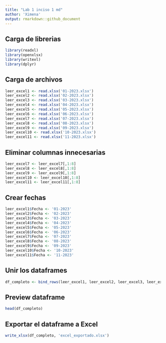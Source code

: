 ```yaml
---
title: "Lab 1 inciso 1 md"
author: 'Ximena'
output: rmarkdown::github_document
---
```


## Carga de librerias
```r
library(readxl)
library(openxlsx)
library(writexl)
library(dplyr)
```

## Carga de archivos
```r
leer_excel1 <- read.xlsx('01-2023.xlsx')
leer_excel2 <- read.xlsx('02-2023.xlsx')
leer_excel3 <- read.xlsx('03-2023.xlsx')
leer_excel4 <- read.xlsx('04-2023.xlsx')
leer_excel5 <- read.xlsx('05-2023.xlsx')
leer_excel6 <- read.xlsx('06-2023.xlsx')
leer_excel7 <- read.xlsx('07-2023.xlsx')
leer_excel8 <- read.xlsx('08-2023.xlsx')
leer_excel9 <- read.xlsx('09-2023.xlsx')
leer_excel10 <- read.xlsx('10-2023.xlsx')
leer_excel11 <- read.xlsx('11-2023.xlsx')

```

## Eliminar columnas innecesarias
```r
leer_excel7 <- leer_excel7[,1:8]
leer_excel8 <- leer_excel8[,1:8]
leer_excel9 <- leer_excel9[,1:8]
leer_excel10 <- leer_excel10[,1:8]
leer_excel11 <- leer_excel11[,1:8]
```

## Crear fechas
```r
leer_excel1$Fecha <- '01-2023'
leer_excel2$Fecha <- '02-2023'
leer_excel3$Fecha <- '03-2023'
leer_excel4$Fecha <- '04-2023'
leer_excel5$Fecha <- '05-2023'
leer_excel6$Fecha <- '06-2023'
leer_excel7$Fecha <- '07-2023'
leer_excel8$Fecha <- '08-2023'
leer_excel9$Fecha <- '09-2023'
leer_excel10$Fecha <- '10-2023'
leer_excel11$Fecha <- '11-2023'
```

## Unir los dataframes
```r
df_completo <- bind_rows(leer_excel1, leer_excel2, leer_excel3, leer_excel4, leer_excel5, leer_excel6, leer_excel7, leer_excel8, leer_excel9, leer_excel10, leer_excel11)
```

## Preview dataframe
```r
head(df_completo)
```

## Exportar el dataframe a Excel
```r
write_xlsx(df_completo, 'excel_exportado.xlsx')
```






